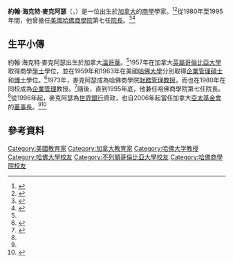 {{Infobox Scientist
| name = 約翰·海克特·麥克阿瑟<br />John Hector McArthur
| image = 
| image_width = 
| birth_date = {{birth_date_and_age|1934|3|31}}<ref name=bday></ref>
| birth_place = [[加拿大|加拿大]][[溫哥華|溫哥華]]<ref name=hsb1></ref>
| death_date =	
| death_place = 
| residence = 加拿大、[[美國|美國]]
| citizenship = 加拿大<br />美國
| ethnicity = [[加拿大人|加拿大人]]
| field = [[商學|商學]]、[[財務管理|財務]]、[[企業管理學|企業管理學]]<ref name=hsb3></ref>
| work_institution = [[哈佛大學|哈佛大學]]<ref name=hsb3></ref><br />[[世界銀行集團|世界銀行集團]]
| alma_mater = [[英屬哥倫比亞大學|英屬哥倫比亞大學]]<ref name=hsb3></ref><br />哈佛大學
| doctoral_advisor =
| known_for  =
| prizes =
}}

'''約翰·海克特·麥克阿瑟'''（{{lang-en|'''John Hector McArthur'''}}，{{bd|1934年|3月31日|catIdx=M}}）是一位出生於[[加拿大|加拿大]]的[[商學|商學]]學家。<ref name=bday>{{cite web|url=http://www.ukdata.com/samples/GLAXOSMITHKLINE-SERVICES-UNLIMITED.html|title=Glaxosmithkline Services Unlimited|work=[[UKData|UKData]]|year=2007|accessdate=2010-05-15|deadurl=yes|archiveurl=https://web.archive.org/web/20090214000346/http://www.ukdata.com/samples/GLAXOSMITHKLINE-SERVICES-UNLIMITED.html|archivedate=2009-02-14}}</ref><ref name=hsb1>{{cite web|url=http://www.alumni.hbs.edu/bulletin/2008/december/mcarthur.html|title=A Force for Good|work=[[哈佛大學|哈佛大學]]|year=2008|accessdate=2010-05-15|archive-date=2010-06-08|archive-url=https://web.archive.org/web/20100608054549/http://www.alumni.hbs.edu/bulletin/2008/december/mcarthur.html|dead-url=no}}</ref>從1980年至1995年間，他曾擔任[[美國|美國]][[哈佛商學院|哈佛商學院]]第七任[[院長|院長]]。<ref name=reuters>{{cite web|url=http://thomsonreuters.com/about/tr_trust_principles/trustee_directors/28006561/|title=John McArthur|work=[[路透社|路透社]]|year=2010|accessdate=2010-05-15|archiveurl=https://web.archive.org/web/20100207200557/http://thomsonreuters.com/about/tr_trust_principles/trustee_directors/28006561/|archivedate=2010-02-07|deadurl=yes}}</ref><ref name=hsb2>{{cite web|url=http://www.hbs.edu/about/history.html/|title=Our History|work=[[哈佛大學|哈佛大學]]|year=2010|accessdate=2010-05-15|deadurl=yes|archiveurl=https://web.archive.org/web/20100527112119/http://www.hbs.edu/about/history.html|archivedate=2010-05-27}}</ref>

==生平小傳==
約翰·海克特·麥克阿瑟出生於加拿大[[溫哥華|溫哥華]]。<ref name=hsb1></ref>1957年在加拿大[[英屬哥倫比亞大學|英屬哥倫比亞大學]]取得商學[[學士|學士]]學位，並在1959年和1963年在美國[[哈佛大學|哈佛大學]]分別取得[[企業管理碩士|企業管理碩士]]和[[博士|博士]]學位。<ref name=apfc1>{{cite web|url=http://www.asiapacific.ca/about-us/board-directors|title=Board of Directors|work=[[亞太基金會|亞太基金會]]|year=2010|accessdate=2010-05-15|deadurl=yes|archiveurl=https://web.archive.org/web/20100330140947/http://www.asiapacific.ca/about-us/board-directors|archivedate=2010-03-30}}</ref>1973年，麥克阿瑟成為哈佛商學院[[財務管理|財務管理]][[教授|教授]]，而也在1980年在同校成為[[企業管理|企業管理]]教授。<ref name=hsb3>{{cite web|url=http://drfd.hbs.edu/fit/public/facultyInfo.do?facInfo=bio&facId=7005|title=John H. McArthur|work=[[哈佛大學|哈佛大學]]|year=2010|accessdate=2010-05-15|archive-url=https://web.archive.org/web/20100612022838/http://drfd.hbs.edu/fit/public/facultyInfo.do?facInfo=bio&facId=7005|archive-date=2010-06-12|dead-url=yes}}</ref>隨後，直到1995年底，他兼任哈佛商學院第七任院長。<ref name=hsb3></ref>從1996年起，麥克阿瑟為[[世界銀行|世界銀行]]資政，也自2006年起當任加拿大[[亞太基金會|亞太基金會]]的[[董事長|董事長]]。<ref name=hsb3></ref><ref name=apfc2>{{cite web|url=http://www.asiapacific.ca/media/press-releases/24405|title=John H. McArthur Confirmed as Chairman of the Board of the Asia Pacific Foundation of Canada|work=[[亞太基金會|亞太基金會]]|year=2006|accessdate=2010-05-15}}{{dead link|date=2018年4月 |bot=InternetArchiveBot |fix-attempted=yes }}</ref>

== 參考資料 ==
{{reflist}}

{{DEFAULTSORT:McArthur, John}}
[[Category:美國教育家|Category:美國教育家]]
[[Category:加拿大教育家|Category:加拿大教育家]]
[[Category:哈佛大学教授|Category:哈佛大学教授]]
[[Category:哈佛大學校友|Category:哈佛大學校友]]
[[Category:不列顛哥倫比亞大學校友|Category:不列顛哥倫比亞大學校友]]
[[Category:哈佛商學院校友|Category:哈佛商學院校友]]